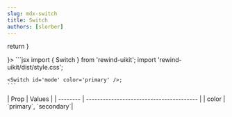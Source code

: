 ```yaml
---
slug: mdx-switch
title: Switch
authors: [slorber]
---
```



  return <Switch id='mode' color='primary' />
}

<div className="flex flex-col gap-8 justify-center items-center">
  <DocsTemplate preview={<SwitchPreview />}>
    ```jsx
    import { Switch } from 'rewind-uikit';
    import 'rewind-uikit/dist/style.css';

    <Switch id='mode' color='primary' />;
    ```

  </DocsTemplate>
  <div>
    | Prop     | Values                                  |
    | -------- | ---------------------------------------- |
    | color    | `primary`, `secondary`|
  </div>
</div>
